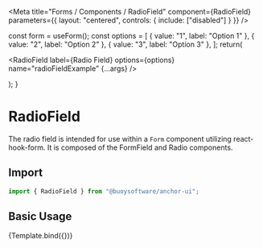 

<Meta
  title="Forms / Components / RadioField"
  component={RadioField}
  parameters={{
    layout: "centered",
    controls: {
      include: ["disabled"]
    }
  }}
/>

  const form = useForm();
  const options = [
    { value: "1", label: "Option 1" },
    { value: "2", label: "Option 2" },
    { value: "3", label: "Option 3" },
  ];
  return(
    <Form form={form} id="radio-field-example" scope="radio-field-example">
      <RadioField
        label={<Label>Radio Field</Label>}
        options={options}
        name="radioFieldExample"
        {...args} 
      />
    </Form>
  );
}

# RadioField

The radio field is intended for use within a `Form` component utilizing react-hook-form.
It is composed of the FormField and Radio components.

## Import

```javascript
import { RadioField } from "@buoysoftware/anchor-ui";
```

## Basic Usage

<Canvas>
  <Story args={{ disabled: false }} name="RadioField">
    {Template.bind({})}
  </Story>
</Canvas>
